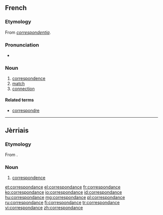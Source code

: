 ==French==

===Etymology===
From {{etyl|ML.|fr}} ''[[correspondentia]]''.

===Pronunciation===
* {{audio|Fr-correspondance.ogg|Audio}}

===Noun===
{{fr-noun|f}}

# [[correspondence]]
# [[match]]
# [[connection]]

====Related terms====
* [[correspondre]]

----

==Jèrriais==

===Etymology===
From {{etyl|ML.|roa-jer}} {{term|correspondentia|lang=la}}.

===Noun===
{{roa-jer-noun|f}}

# [[correspondence]]

[[et:correspondance]]
[[el:correspondance]]
[[fr:correspondance]]
[[ko:correspondance]]
[[io:correspondance]]
[[id:correspondance]]
[[hu:correspondance]]
[[mg:correspondance]]
[[pl:correspondance]]
[[ru:correspondance]]
[[fi:correspondance]]
[[tr:correspondance]]
[[vi:correspondance]]
[[zh:correspondance]]